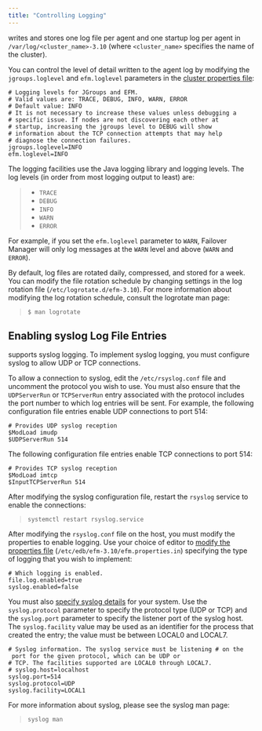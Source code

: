 ```yaml
---
title: "Controlling Logging"
---
```


<div id="controlling_logging" class="registered_link"></div>

writes and stores one log file per agent and one startup log per agent in `/var/log/<cluster_name>-3.10` (where `<cluster_name>` specifies the name of the cluster).

You can control the level of detail written to the agent log by modifying the `jgroups.loglevel` and `efm.loglevel` parameters in the [cluster properties file](../04_configuring_efm/01_cluster_properties/#loglevel):

```text
# Logging levels for JGroups and EFM.
# Valid values are: TRACE, DEBUG, INFO, WARN, ERROR
# Default value: INFO
# It is not necessary to increase these values unless debugging a
# specific issue. If nodes are not discovering each other at
# startup, increasing the jgroups level to DEBUG will show
# information about the TCP connection attempts that may help
# diagnose the connection failures.
jgroups.loglevel=INFO
efm.loglevel=INFO
```

The logging facilities use the Java logging library and logging levels. The log levels (in order from most logging output to least) are:

> -   `TRACE`
> -   `DEBUG`
> -   `INFO`
> -   `WARN`
> -   `ERROR`

For example, if you set the `efm.loglevel` parameter to `WARN`, Failover Manager will only log messages at the `WARN` level and above (`WARN` and `ERROR`).

By default, log files are rotated daily, compressed, and stored for a week. You can modify the file rotation schedule by changing settings in the log rotation file (`/etc/logrotate.d/efm-3.10`). For more information about modifying the log rotation schedule, consult the logrotate man page:

> `$ man logrotate`

<div id="enabling_syslog" class="registered_link"></div>

## Enabling syslog Log File Entries

supports syslog logging. To implement syslog logging, you must configure syslog to allow UDP or TCP connections.

To allow a connection to syslog, edit the `/etc/rsyslog.conf` file and uncomment the protocol you wish to use. You must also ensure that the `UDPServerRun` or `TCPServerRun` entry associated with the protocol includes the port number to which log entries will be sent. For example, the following configuration file entries enable UDP connections to port 514:

```text
# Provides UDP syslog reception
$ModLoad imudp
$UDPServerRun 514
```

The following configuration file entries enable TCP connections to port 514:

```text
# Provides TCP syslog reception
$ModLoad imtcp
$InputTCPServerRun 514
```

After modifying the syslog configuration file, restart the `rsyslog` service to enable the connections:

> `systemctl restart rsyslog.service`

After modifying the `rsyslog.conf` file on the host, you must modify the properties to enable logging. Use your choice of editor to [modify the properties file](../04_configuring_efm/01_cluster_properties/#logtype_enabled) (`/etc/edb/efm-3.10/efm.properties.in`) specifying the type of logging that you wish to implement:

```text
# Which logging is enabled.
file.log.enabled=true
syslog.enabled=false
```

You must also [specify syslog details](../04_configuring_efm/01_cluster_properties/#syslog_logging) for your system. Use the `syslog.protocol` parameter to specify the protocol type (UDP or TCP) and the `syslog.port` parameter to specify the listener port of the syslog host. The `syslog.facility` value may be used as an identifier for the process that created the entry; the value must be between LOCAL0 and LOCAL7.

```text
# Syslog information. The syslog service must be listening # on the
 port for the given protocol, which can be UDP or
# TCP. The facilities supported are LOCAL0 through LOCAL7.
# syslog.host=localhost
syslog.port=514
syslog.protocol=UDP
syslog.facility=LOCAL1
```

For more information about syslog, please see the syslog man page:

> `syslog man`
